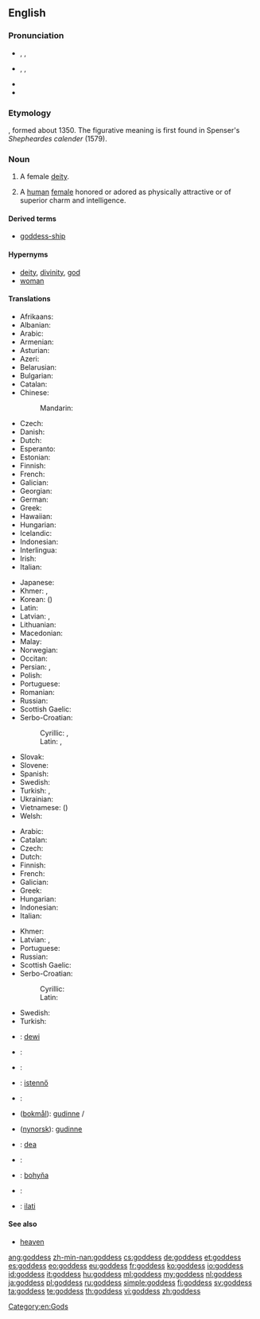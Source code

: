 {{also|Goddess}}
==English==

===Pronunciation===
* {{a|UK}} {{enPR|gŏd'ĕs}}, {{IPA|/ˈɡɒd.ɛs/}}, {{X-SAMPA|/"gQd.es/}}
* {{a|US}} {{enPR|gäd'ǐs}}, {{IPA|/ˈɡɑd.ɪs/}}, {{X-SAMPA|/"gAd.Is/}}
* {{audio|En-us-goddess.ogg|Audio (US)}}
* {{hyphenation|god|dess}}

===Etymology===
{{suffix|god|ess}}, formed about 1350. The figurative meaning is first found in Spenser's ''Shepheardes calender'' (1579).

===Noun===
{{en-noun|es}}

# {{context|religion|lang=en}} A female [[deity]].
# {{context|figuratively|lang=en}} A [[human]] [[female]] honored or adored as physically attractive or of superior charm and intelligence.

====Derived terms====
* [[goddess-ship]]

====Hypernyms====
* [[deity]], [[divinity]], [[god]]
* [[woman]]

====Translations====
{{trans-top|female deity}}
* Afrikaans: {{t-|af|godin}}
* Albanian: {{t-|sq|perëndeshë|f}}
* Arabic: {{t-|ar|إلاهة|f|tr=ʾilāha}}
* Armenian: {{t-|hy|աստվածուհի|tr=astvacuhi|sc=Armn}}
* Asturian: {{t-|ast|diosa|f}}
* Azeri: {{t-|az|ilahə}}
* Belarusian: {{t-|be|багіня|f|tr=bahínja|sc=Cyrl}}
* Bulgarian: {{t+|bg|богиня|f|tr=bogínja}}
* Catalan: {{t-|ca|deessa|f}}
* Chinese:
*: Mandarin: {{t|cmn|女神|tr=nǚshén|sc=Hani}}
* Czech: {{t+|cs|bohyně|f}}
* Danish: {{t-|da|gudinde}}
* Dutch: {{t+|nl|godin}}
* Esperanto: {{t+|eo|diino}}
* Estonian: {{t-|et|jumalanna}}
* Finnish: {{t+|fi|jumalatar}}
* French: {{t+|fr|déesse|f}}
* Galician: {{t+|gl|deusa|f}}
* Georgian: {{t-|ka|ქალღმერთი|tr=k'alḡmert'i|sc=Geor}}
* German: {{t+|de|Göttin|f}}
* Greek: {{t+|el|θεά|f|tr=theá|sc=Grek}}
* Hawaiian: {{tø|haw|akua wahine}}
* Hungarian: {{t+|hu|istennő}}
* Icelandic: {{t+|is|gyðja|f}}
* Indonesian: {{t+|id|Dewi}}
* Interlingua: {{t-|ia|dea}}
* Irish: {{t-|ga|bandia|m}}
* Italian: {{t-|it|diva|f}}
{{trans-mid}}
* Japanese: {{t+|ja|女神|tr=[[めがみ]], megami|sc=Jpan}}
* Khmer: {{t-|km|ព្រះម៉ែ|tr=preah maeh|sc=Khmr}}, {{t+|km|ទេវី|tr=de vi|sc=Khmr}}
* Korean: {{t+|ko|여신|tr=yeosin|sc=Kore}} ({{t+|ko|女神|sc=Kore}})
* Latin: {{t+|la|dea|f}}
* Latvian: {{t-|lv|dieviete|f}}, {{t|lv|dieve|f}}
* Lithuanian: {{t-|lt|deivė|f}}
* Macedonian: {{t-|mk|божица|f|tr=bóžica|sc=Cyrl}}
* Malay: {{t-|ms|dewi}}
* Norwegian: {{t+|no|gudinne|m}}
* Occitan: {{t-|oc|dieusa|f}}
* Persian: {{t+|fa|الهه|tr=elâhe|sc=fa-Arab}}, {{t-|fa|ایزدبانو|tr=izadbânu|sc=fa-Arab}}
* Polish: {{t+|pl|bogini|f}}
* Portuguese: {{t+|pt|deusa|f}}
* Romanian: {{t+|ro|zeiță|f}}
* Russian: {{t+|ru|богиня|f|tr=bogínja}}
* Scottish Gaelic: {{t-|gd|ban-dia|f}}
* Serbo-Croatian:
*: Cyrillic: {{t-|sh|богиња|f}}, {{t-|sh|божица|f}}
*: Latin: {{t-|sh|boginja|f}}, {{t-|sh|božica|f}}
* Slovak: {{t-|sk|bohyňa|f}}
* Slovene: {{t+|sl|boginja|f}}
* Spanish: {{t-|es|diosa|f}}
* Swedish: {{t+|sv|gudinna|c}}
* Turkish: {{t+|tr|tanrıça|f}}, {{t+|tr|ilahe|f}}
* Ukrainian: {{t+|uk|богиня|f|tr=bohýnja|sc=Cyrl}}
* Vietnamese: {{t-|vi|nữ thần}} ({{t-|vi|女神}})
* Welsh: {{t|cy|duwes|f}}
{{trans-bottom}}

{{trans-top|adored or idealized woman}}
* Arabic: {{t-|ar|معبودة|f|tr=maʿbuda}}
* Catalan: {{t-|ca|deessa|f}}
* Czech: {{t+|cs|bohyně|f}}
* Dutch: {{t+|nl|schoonheid}}
* Finnish: {{t+|fi|jumalatar}}
* French: {{t+|fr|déesse|f}}
* Galician: {{t+|gl|deusa|f}}
* Greek: {{t+|el|θεά|f|tr=theá|sc=Grek}}
* Hungarian: {{t+|hu|istennő}}
* Indonesian: {{t+|id|Dewi}}
* Italian: {{t-|it|diva|f}}
{{trans-mid}}
* Khmer: {{t-|km|ទេពធីតា|tr=dep thi dar|sc=Khmr}}
* Latvian: {{t|lv|dieviete|f}}, {{t|lv|dieve|f}}
* Portuguese: {{t|pt|deusa|f}}
* Russian: {{t+|ru|богиня|f|tr=bogínja}}
* Scottish Gaelic: {{t-|gd|ban-dia|f}}
* Serbo-Croatian:
*: Cyrillic: {{t-|sh|богиња|f}}
*: Latin: {{t-|sh|boginja|f}}
* Swedish: {{t+|sv|gudinna|c}}
* Turkish: {{t+|tr|tanrıça}}
{{trans-bottom}}

{{checktrans-top}}
* {{ttbc|id}}: [[dewi]]
* {{ttbc|it}}: {{t+|it|dea|f}}
* {{ttbc|is}}: {{t+|is|gyðja|f}}
* {{ttbc|hu}}: [[istennő]] {{f}}
* {{ttbc|la}}: {{t+|la|dea|f}}
* {{ttbc|no}} ([[bokmål]]): [[gudinne]] {{m}}/{{f}}
{{trans-mid}}
* {{ttbc|no}} ([[nynorsk]]): [[gudinne]] {{f}}
* {{ttbc|nov}}: [[dea]]
* {{ttbc|ro}}: {{t+|ro|zeiță|f}}
* {{ttbc|sk}}: [[bohyňa]] {{f}}
* {{ttbc|sl}}: {{t+|sl|boginja|f}}
* {{ttbc|sux}}: [[ilati]]
{{trans-bottom}}

====See also====
* [[heaven]]

[[Category:en:Gods]]

[[ang:goddess]]
[[zh-min-nan:goddess]]
[[cs:goddess]]
[[de:goddess]]
[[et:goddess]]
[[es:goddess]]
[[eo:goddess]]
[[eu:goddess]]
[[fr:goddess]]
[[ko:goddess]]
[[io:goddess]]
[[id:goddess]]
[[it:goddess]]
[[hu:goddess]]
[[ml:goddess]]
[[my:goddess]]
[[nl:goddess]]
[[ja:goddess]]
[[pl:goddess]]
[[ru:goddess]]
[[simple:goddess]]
[[fi:goddess]]
[[sv:goddess]]
[[ta:goddess]]
[[te:goddess]]
[[th:goddess]]
[[vi:goddess]]
[[zh:goddess]]